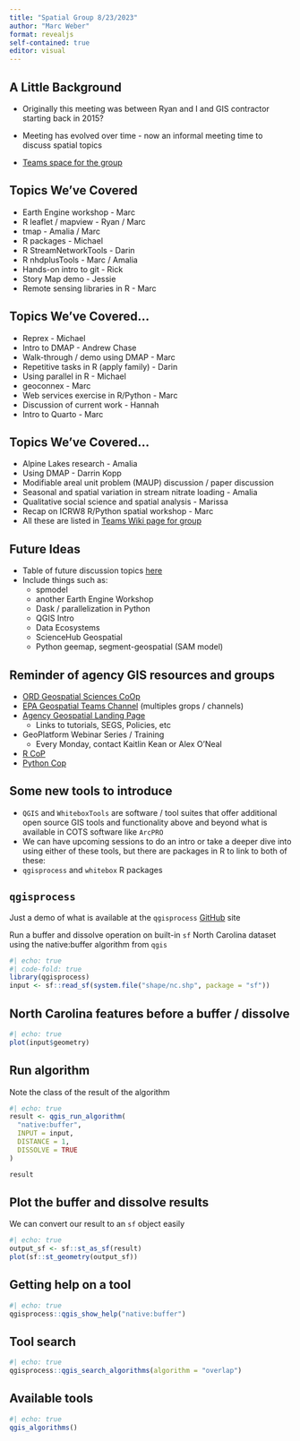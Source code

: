 ```yaml
---
title: "Spatial Group 8/23/2023"
author: "Marc Weber"
format: revealjs
self-contained: true
editor: visual
---
```


## A Little Background

- Originally this meeting was between Ryan and I and GIS contractor starting back in 2015?

- Meeting has evolved over time - now an informal meeting time to discuss spatial topics

- [Teams space for the group](https://teams.microsoft.com/l/entity/com.microsoft.teamspace.tab.wiki/tab::425d8b6b-1959-4006-a9e6-41c5a91ddfd1?context=%7B%22subEntityId%22%3A%22%7B%5C%22pageId%5C%22%3A2%2C%5C%22origin%5C%22%3A2%7D%22%2C%22channelId%22%3A%2219%3A50c2782cfb5041afacdc66f8fec51f93%40thread.skype%22%7D&tenantId=88b378b3-6748-4867-acf9-76aacbeca6a7)

## Topics We've Covered

- Earth Engine workshop - Marc
- R leaflet / mapview - Ryan / Marc
- tmap - Amalia / Marc
- R packages - Michael
- R StreamNetworkTools - Darin
- R nhdplusTools - Marc / Amalia
- Hands-on intro to git - Rick
- Story Map demo - Jessie
- Remote sensing libraries in R - Marc

## Topics We've Covered...

- Reprex - Michael
- Intro to DMAP - Andrew Chase
- Walk-through /  demo using DMAP - Marc
- Repetitive tasks in R (apply family) - Darin
- Using parallel in R - Michael
- geoconnex - Marc
- Web services exercise in R/Python - Marc
- Discussion of current work - Hannah
- Intro to Quarto - Marc

## Topics We've Covered...
- Alpine Lakes research - Amalia
- Using DMAP - Darrin Kopp
- Modifiable areal unit problem (MAUP) discussion / paper discussion
- Seasonal and spatial variation in stream nitrate loading - Amalia
- Qualitative social science and spatial analysis - Marissa
- Recap on ICRW8 R/Python spatial workshop - Marc
- All these are listed in [Teams Wiki page for group](https://teams.microsoft.com/l/entity/com.microsoft.teamspace.tab.wiki/tab::425d8b6b-1959-4006-a9e6-41c5a91ddfd1?context=%7B%22subEntityId%22%3A%22%7B%5C%22pageId%5C%22%3A2%2C%5C%22sectionId%5C%22%3A5%2C%5C%22origin%5C%22%3A2%7D%22%2C%22channelId%22%3A%2219%3A50c2782cfb5041afacdc66f8fec51f93%40thread.skype%22%7D&tenantId=88b378b3-6748-4867-acf9-76aacbeca6a7)

## Future Ideas

- Table of future discussion topics [here](https://teams.microsoft.com/l/entity/com.microsoft.teamspace.tab.wiki/tab::425d8b6b-1959-4006-a9e6-41c5a91ddfd1?context=%7B%22subEntityId%22%3A%22%7B%5C%22pageId%5C%22%3A2%2C%5C%22sectionId%5C%22%3A4%2C%5C%22origin%5C%22%3A2%7D%22%2C%22channelId%22%3A%2219%3A50c2782cfb5041afacdc66f8fec51f93%40thread.skype%22%7D&tenantId=88b378b3-6748-4867-acf9-76aacbeca6a7)
- Include things such as:
  - spmodel
  - another Earth Engine Workshop
  - Dask / parallelization in Python
  - QGIS Intro
  - Data Ecosystems
  - ScienceHub Geospatial
  - Python geemap, segment-geospatial (SAM model)
  
## Reminder of agency GIS resources and groups

- [ORD Geospatial Sciences CoOp](https://teams.microsoft.com/l/channel/19%3a1ee6a984ac0b4d32a7109bc638a85014%40thread.skype/ORD%2520Geospatial?groupId=93022b12-6005-468e-a542-501d13b4caa8&tenantId=88b378b3-6748-4867-acf9-76aacbeca6a7)
- [EPA Geospatial Teams Channel](https://teams.microsoft.com/l/team/19%3a01dbde32e2da416e8f2ab76409521c0c%40thread.skype/conversations?groupId=8cb556ff-b4b3-4652-bfc7-b42285928d03&tenantId=88b378b3-6748-4867-acf9-76aacbeca6a7) (multiples grops / channels)
- [Agency Geospatial Landing Page](https://work.epa.gov/geospatial-resources)
  - Links to tutorials, SEGS, Policies, etc
- GeoPlatform Webinar Series / Training
  - Every Monday, contact Kaitlin Kean or Alex O'Neal
- [R CoP](https://teams.microsoft.com/l/channel/19%3aa6272ef8a55c404ea56fa19145076a3d%40thread.skype/R%2520User%2520Group?groupId=93022b12-6005-468e-a542-501d13b4caa8&tenantId=88b378b3-6748-4867-acf9-76aacbeca6a7)
- [Python Cop](https://teams.microsoft.com/l/channel/19%3a7d92e05a84bf4cba9c31e38711304cd5%40thread.skype/Python?groupId=93022b12-6005-468e-a542-501d13b4caa8&tenantId=88b378b3-6748-4867-acf9-76aacbeca6a7)

## Some new tools to introduce
- `QGIS` and `WhiteboxTools` are software / tool suites that offer additional open source GIS tools and functionality above and beyond what is available in COTS software like `ArcPRO`
- We can have upcoming sessions to do an intro or take a deeper dive into using either of these tools, but there are packages in R to link to both of these:
- `qgisprocess` and `whitebox` R packages

## `qgisprocess`
Just a demo of what is available at the `qgisprocess` [GitHub](https://github.com/r-spatial/qgisprocess) site

Run a buffer and dissolve operation on built-in `sf` North Carolina dataset using the native:buffer algorithm from `qgis`
```r
#| echo: true
#| code-fold: true
library(qgisprocess)
input <- sf::read_sf(system.file("shape/nc.shp", package = "sf"))
```

## North Carolina features before a buffer / dissolve
```r
#| echo: true
plot(input$geometry)
```

## Run algorithm
Note the class of the result of the algorithm
```r
#| echo: true
result <- qgis_run_algorithm(
  "native:buffer",
  INPUT = input,
  DISTANCE = 1,
  DISSOLVE = TRUE
)

result
```

## Plot the buffer and dissolve results
We can convert our result to an `sf` object easily
```r
#| echo: true
output_sf <- sf::st_as_sf(result)
plot(sf::st_geometry(output_sf))
```

## Getting help on a tool
```r
#| echo: true
qgisprocess::qgis_show_help("native:buffer")
```

## Tool search
```r
#| echo: true
qgisprocess::qgis_search_algorithms(algorithm = "overlap")
```

## Available tools
```r
#| echo: true
qgis_algorithms()
```